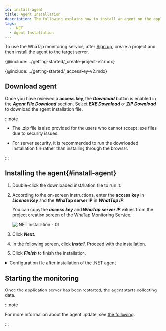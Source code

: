 ```yaml
---
id: install-agent
title: Agent Installation
description: The following explains how to install an agent on the application server in the .NET environment.
tags:
  - .NET
  - Agent Installation
---
```



To use the WhaTap monitoring service, after [Sign up](https://www.whatap.io/ko/signup/), create a project and then install the agent to the target server.

{@include: ../getting-started/_create-project-v2.mdx} 

{@include: ../getting-started/_accesskey-v2.mdx}

## Download agent

Once you have received a **access key**, the **_Download_** button is enabled in the **_Agent File Download_** section. Select **_EXE Download_** or **_ZIP Download_** to download the agent installation file.

:::note

-   The .zip file is also provided for the users who cannot accept .exe files due to security issues.

-   For server security, it is recommended to run the downloaded installation file rather than installing through the browser.

:::

## Installing the agent{#install-agent}

1.  Double-click the downloaded installation file to run it.

2.  According to the on-screen instructions, enter the **access key** in **_License Key_** and the **WhaTap server IP** in **_WhatTap IP_**.

    You can copy the **_access key_** and **_WhaTap server IP_** values from the project creation screen of the WhaTap Monitoring Service.

    ![.NET installation - 01](https://img.whatap.io/media/agent_dotnet/install/agent_install_02.png)

3.  Click **_Next_**.

4.  In the following screen, click **_Install_**. Proceed with the installation.

5.  Click **_Finish_** to finish the installation.

<details>
<summary>Configuration file after installation of the .NET agent</summary>

It consists of a tracer to collect monitoring data and agents to transfer the collected data to the server.

-   _WhaTap.ClrProfiler.dll_: .NET CLR profiler. It is connected to the .NET tracing API.

-   _WhaTap.Trace.dll_: It processes the data passed by the profiler and sends it to the agent.

-   _whatap_dotnet.exe_: This program transfers the data passed from the agent or tracer to the collection server.

-   _whatap.conf_: Configuration file for the agent environment

</details>

## Starting the monitoring

Once the application server has been restarted, the agent starts collecting data.

:::note

For more information about the agent update, see [the following](agent-manage).

:::
